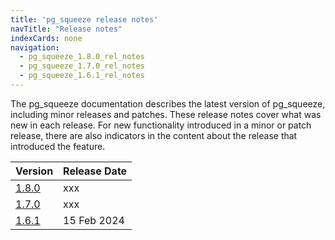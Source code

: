 ```yaml
---
title: 'pg_squeeze release notes'
navTitle: "Release notes"
indexCards: none
navigation: 
  - pg_squeeze_1.8.0_rel_notes
  - pg_squeeze_1.7.0_rel_notes
  - pg_squeeze_1.6.1_rel_notes
---
```

The pg_squeeze documentation describes the latest version of pg_squeeze, including minor releases and patches. These release notes cover what was new in each release. For new functionality introduced in a minor or patch release, there are also indicators in the content about the release that introduced the feature.

|               Version               | Release Date |
| ----------------------------------- | ------------ |
| [1.8.0](pg_squeeze_1.8.0_rel_notes) | xxx  |
| [1.7.0](pg_squeeze_1.7.0_rel_notes) | xxx  |
| [1.6.1](pg_squeeze_1.6.1_rel_notes) | 15 Feb 2024  |

